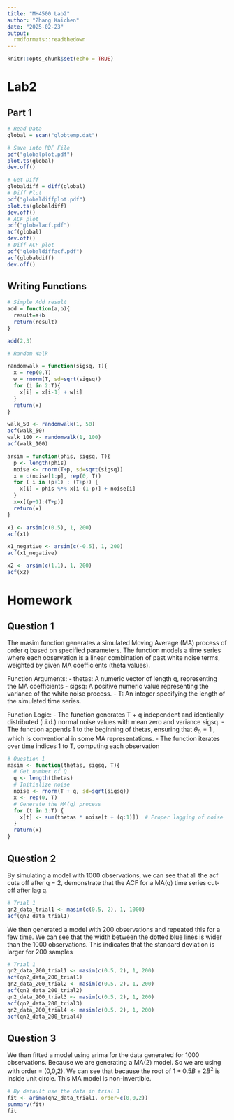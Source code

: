 ```yaml
---
title: "MH4500 Lab2"
author: "Zhang Kaichen"
date: "2025-02-23"
output:
  rmdformats::readthedown
---
```


```r
knitr::opts_chunk$set(echo = TRUE)
```

# Lab2

## Part 1

```r
# Read Data
global = scan("globtemp.dat")

# Save into PDF File
pdf("globalplot.pdf")
plot.ts(global)
dev.off()

# Get Diff
globaldiff = diff(global)
# Diff Plot
pdf("globaldiffplot.pdf")
plot.ts(globaldiff)
dev.off()
# ACF plot
pdf("globalacf.pdf")
acf(global)
dev.off()
# Diff ACF plot
pdf("globaldiffacf.pdf")
acf(globaldiff)
dev.off()

```

## Writing Functions

```r

# Simple Add result
add = function(a,b){
  result=a+b
  return(result)
}

add(2,3)

# Random Walk

randomwalk = function(sigsq, T){
  x = rep(0,T)
  w = rnorm(T, sd=sqrt(sigsq))
  for (i in 2:T){
    x[i] = x[i-1] + w[i]
  }
  return(x)
}

walk_50 <- randomwalk(1, 50)
acf(walk_50)
walk_100 <- randomwalk(1, 100)
acf(walk_100)

```

```r
arsim = function(phis, sigsq, T){
  p <- length(phis)
  noise <- rnorm(T+p, sd=sqrt(sigsq))
  x = c(noise[1:p], rep(0, T))
  for ( i in (p+1) : (T+p)) {
    x[i] = phis %*% x[i-(1-p)] + noise[i]
  }
  x=x[(p+1):(T+p)]
  return(x)
}

x1 <- arsim(c(0.5), 1, 200)
acf(x1)

x1_negative <- arsim(c(-0.5), 1, 200)
acf(x1_negative)

x2 <- arsim(c(1.1), 1, 200)
acf(x2)
```


# Homework

## Question 1
The masim function generates a simulated Moving Average (MA) process of order q based on specified parameters. The function models a time series where each observation is a linear combination of past white noise terms, weighted by given MA coefficients (theta values).

Function Arguments:
- thetas: A numeric vector of length q, representing the MA coefficients
- sigsq: A positive numeric value representing the variance of the white noise process.
- T: An integer specifying the length of the simulated time series.

Function Logic:
- The function generates T + q independent and identically distributed (i.i.d.) normal noise values with mean zero and variance sigsq.
- The function appends 1 to the beginning of thetas, ensuring that $\theta_{0} = 1$ , which is conventional in some MA representations.
- The function iterates over time indices 1 to T, computing each observation
```r

# Question 1
masim <- function(thetas, sigsq, T){
  # Get number of Q
  q <- length(thetas)
  # Initialize noise
  noise <- rnorm(T + q, sd=sqrt(sigsq))
  x <- rep(0, T)
  # Generate the MA(q) process
  for (t in 1:T) {
    x[t] <- sum(thetas * noise[t + (q:1)])  # Proper lagging of noise
  }
  return(x)
}
```

## Question 2

By simulating a model with 1000 observations, we can see that all the acf cuts off after q = 2, demonstrate that the ACF for a MA(q) time series cut-off after lag q.

```r
# Trial 1
qn2_data_trial1 <- masim(c(0.5, 2), 1, 1000)
acf(qn2_data_trial1)
```

We then generated a model with 200 observations and repeated this for a few time. We can see that the width between the dotted blue lines is wider than the 1000 observations. This indicates that the standard deviation is larger for 200 samples

```r
# Trial 1
qn2_data_200_trial1 <- masim(c(0.5, 2), 1, 200)
acf(qn2_data_200_trial1)
qn2_data_200_trial2 <- masim(c(0.5, 2), 1, 200)
acf(qn2_data_200_trial2)
qn2_data_200_trial3 <- masim(c(0.5, 2), 1, 200)
acf(qn2_data_200_trial3)
qn2_data_200_trial4 <- masim(c(0.5, 2), 1, 200)
acf(qn2_data_200_trial4)
```



## Question 3

We than fitted a model using arima for the data generated for 1000 observations. Because we are generating a MA(2) model. So we are using with order = (0,0,2). We can see that because the root of $1+0.5B+2B^2$ is inside unit circle. This MA model is non-invertible. 
```r
# By default use the data in trial 1
fit <- arima(qn2_data_trial1, order=c(0,0,2))
summary(fit)
fit
```

